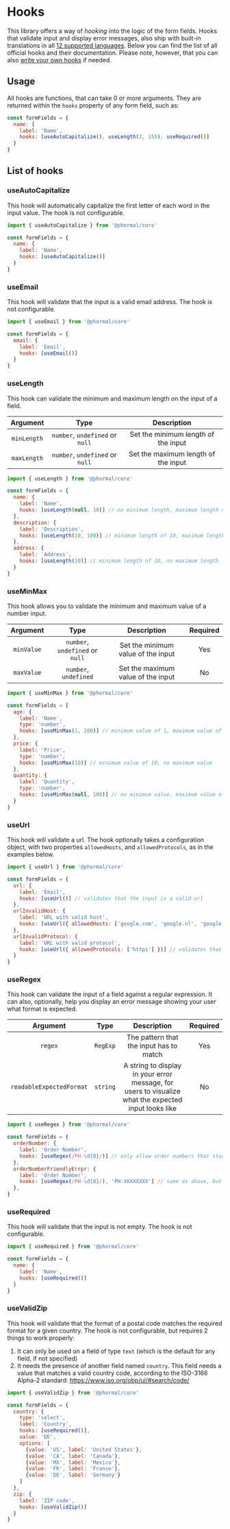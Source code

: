 # Hooks

This library offers a way of *hooking* into the logic of the form fields. Hooks that validate input and display error messages, also ship with built-in translations in all [12 supported languages](https://github.com/phormal/phormal/blob/master/tests/unit/language/index.spec.ts). Below you can find the list of all official hooks and their documentation. Please note, however, that you can also [write your own hooks](/customization) if needed.

## Usage

All hooks are functions, that can take 0 or more arguments. They are returned within the `hooks` property of any form field, such as:

```js
const formFields = {
  name: {
    label: 'Name',
    hooks: [useAutoCapitalize(), useLength(2, 155), useRequired()]
  }
}
```

## List of hooks

### useAutoCapitalize

This hook will automatically capitalize the first letter of each word in the input value. The hook is not configurable.

```js
import { useAutoCapitalize } from '@phormal/core'

const formFields = {
  name: {
    label: 'Name',
    hooks: [useAutoCapitalize()]
  }
}
```

### useEmail

This hook will validate that the input is a valid email address. The hook is not configurable.

```js
import { useEmail } from '@phormal/core'

const formFields = {
  email: {
    label: 'Email',
    hooks: [useEmail()]
  }
}
```

### useLength

This hook can validate the minimum and maximum length on the input of a field.

|  Argument   |              Type               |             Description             |
|:-----------:|:-------------------------------:|:-----------------------------------:|
| `minLength` | `number`, `undefined` or `null` | Set the minimum length of the input |
| `maxLength` | `number`, `undefined` or `null` | Set the maximum length of the input |

```js
import { useLength } from '@phormal/core'

const formFields = {
  name: {
    label: 'Name',
    hooks: [useLength(null, 10)] // no minimum length, maximum length of 10
  },
  description: {
    label: 'Description',
    hooks: [useLength(10, 100)] // minimum length of 10, maximum length of 100
  },
  address: {
    label: 'Address',
    hooks: [useLength(10)] // minimum length of 10, no maximum length
  }
}
```

### useMinMax

This hook allows you to validate the minimum and maximum value of a number input.

|  Argument  |              Type               |            Description             | Required |
|:----------:|:-------------------------------:|:----------------------------------:|:--------:|
| `minValue` | `number`, `undefined` or `null` | Set the minimum value of the input |   Yes    |
| `maxValue` |      `number`, `undefined`      | Set the maximum value of the input |    No    |

```js
import { useMinMax } from '@phormal/core'

const formFields = {
  age: {
    label: 'Name',
    type: 'number',
    hooks: [useMinMax(1, 200)] // minimum value of 1, maximum value of 1000
  },
  price: {
    label: 'Price',
    type: 'number',
    hooks: [useMinMax(10)] // minimum value of 10, no maximum value
  },
  quantity: {
    label: 'Quantity',
    type: 'number',
    hooks: [useMinMax(null, 100)] // no minimum value, maximum value of 100
  }
}
```

### useUrl

This hook will validate a url. The hook optionally takes a configuration object, with two properties `allowedHosts`, and `allowedProtocols`, as in the examples below.

```js
import { useUrl } from '@phormal/core'

const formFields = {
  url: {
    label: 'Email',
    hooks: [useUrl()] // validates that the input is a valid url
  },
  urlInvalidHost: {
    label: 'URL with valid host',
    hooks: [useUrl({ allowedHosts: ['google.com', 'google.nl', 'google.be'] })] // validates that the input is a valid url and that the host is one of the allowed hosts
  },
  urlInvalidProtocol: {
    label: 'URL with valid protocol',
    hooks: [useUrl({ allowedProtocols: ['https'] })] // validates that the input is a valid url and that the protocol is one of the allowed protocols
  }
}
```

### useRegex

This hook can validate the input of a field against a regular expression. It can also, optionally, help you display an error message showing your user what format is expected.

|         Argument         |   Type   |                                             Description                                              | Required |
|:------------------------:|:--------:|:----------------------------------------------------------------------------------------------------:|:--------:|
|         `regex`          | `RegExp` |                               The pattern that the input has to match                                |   Yes    |
| `readableExpectedFormat` | `string` | A string to display in your error message, for users to visualize what the expected input looks like |    No    |

```js
import { useRegex } from '@phormal/core'

const formFields = {
  orderNumber: {
    label: 'Order Number',
    hooks: [useRegex(/PH-\d{8}/)] // only allow order numbers that start with PH- and have 8 digits
  },
  orderNumberFriendlyErrpr: {
    label: 'Order Number',
    hooks: [useRegex(/PH-\d{8}/), 'PH-XXXXXXXX'] // same as above, but will display the expected format to the user in the error message
  },
}
```

### useRequired

This hook will validate that the input is not empty. The hook is not configurable.

```js
import { useRequired } from '@phormal/core'

const formFields = {
  name: {
    label: 'Name',
    hooks: [useRequired()]
  }
}
```

### useValidZip

This hook will validate that the format of a postal code matches the required format for a given country. The hook is not configurable, but requires 2 things to work properly:

1. It can only be used on a field of type `text` (which is the default for any field, if not specified)
2. It needs the presence of another field named `country`. This field needs a value that matches a valid country code, according to the ISO-3166 Alpha-2 standard: https://www.iso.org/obp/ui/#search/code/

```js
import { useValidZip } from '@phormal/core'

const formFields = {
  country: {
    type: 'select',
    label: 'Country',
    hooks: [useRequired()],
    value: 'DE',
    options: [
      {value: 'US', label: 'United States'},
      {value: 'CA', label: 'Canada'},
      {value: 'MX', label: 'Mexico'},
      {value: 'FR', label: 'France'},
      {value: 'DE', label: 'Germany'}
    ]
  },
  zip: {
    label: 'ZIP code',
    hooks: [useValidZip()]
  }
}
```